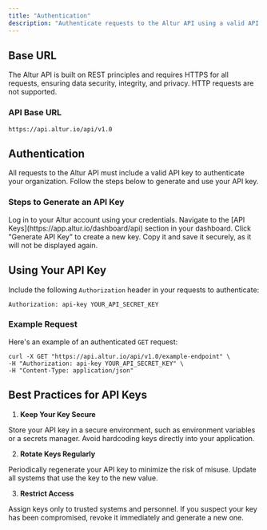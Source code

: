```yaml
---
title: "Authentication"
description: "Authenticate requests to the Altur API using a valid API key for your organization."
---
```


## Base URL

The Altur API is built on REST principles and requires HTTPS for all requests, ensuring data security, integrity, and privacy. HTTP requests are not supported.

### API Base URL

```plaintext
https://api.altur.io/api/v1.0
```

## Authentication

All requests to the Altur API must include a valid API key to authenticate your organization. Follow the steps below to generate and use your API key.

### Steps to Generate an API Key

<Steps>
  <Step title="Log In to Your Account">
    Log in to your Altur account using your credentials.
  </Step>
  <Step title="Access the API Dashboard">
    Navigate to the [API Keys](https://app.altur.io/dashboard/api) section in your dashboard.
  </Step>
  <Step title="Generate an API Key">
    Click "Generate API Key" to create a new key. Copy it and save it securely, as it will not be displayed again.
  </Step>
</Steps>

## Using Your API Key

Include the following `Authorization` header in your requests to authenticate:

```plaintext
Authorization: api-key YOUR_API_SECRET_KEY
```

### Example Request

Here's an example of an authenticated `GET` request:

```curl
curl -X GET "https://api.altur.io/api/v1.0/example-endpoint" \
-H "Authorization: api-key YOUR_API_SECRET_KEY" \
-H "Content-Type: application/json"
```

## Best Practices for API Keys

1. **Keep Your Key Secure**

Store your API key in a secure environment, such as environment variables or a secrets manager. Avoid hardcoding keys directly into your application.

2. **Rotate Keys Regularly**

Periodically regenerate your API key to minimize the risk of misuse. Update all systems that use the key to the new value.

3. **Restrict Access**

Assign keys only to trusted systems and personnel. If you suspect your key has been compromised, revoke it immediately and generate a new one.
